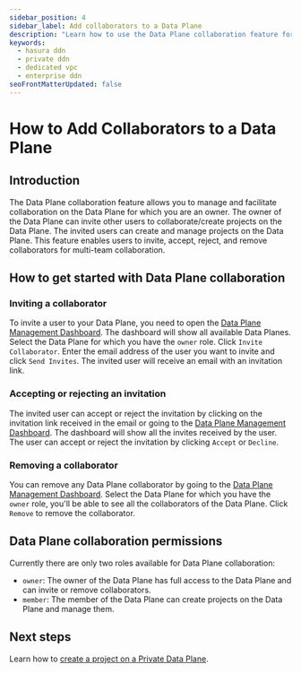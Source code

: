 ```yaml
---
sidebar_position: 4
sidebar_label: Add collaborators to a Data Plane
description: "Learn how to use the Data Plane collaboration feature for Private DDN."
keywords:
  - hasura ddn
  - private ddn
  - dedicated vpc
  - enterprise ddn
seoFrontMatterUpdated: false
---
```



# How to Add Collaborators to a Data Plane

## Introduction

The Data Plane collaboration feature allows you to manage and facilitate collaboration on the Data Plane for which you
are an owner. The owner of the Data Plane can invite other users to collaborate/create projects on the Data Plane. The
invited users can create and manage projects on the Data Plane. This feature enables users to invite, accept, reject,
and remove collaborators for multi-team collaboration.

## How to get started with Data Plane collaboration

### Inviting a collaborator

To invite a user to your Data Plane, you need to open the
[Data Plane Management Dashboard](https://console.hasura.io/data-plane/). The dashboard will show all available Data
Planes. Select the Data Plane for which you have the `owner` role. Click `Invite Collaborator`. Enter the email address
of the user you want to invite and click `Send Invites`. The invited user will receive an email with an invitation link.

<Thumbnail src="/img/deployment/invite_data_plane_collaborator.png" alt="Invite Data Plane Collaborator" />

### Accepting or rejecting an invitation

The invited user can accept or reject the invitation by clicking on the invitation link received in the email or going
to the [Data Plane Management Dashboard](https://console.hasura.io/data-plane/). The dashboard will show all the invites
received by the user. The user can accept or reject the invitation by clicking `Accept` or `Decline`.

<Thumbnail src="/img/deployment/accept_reject_data_plane_invitation.png" alt="Accept or Reject Data Plane Invitation" />

### Removing a collaborator

You can remove any Data Plane collaborator by going to the
[Data Plane Management Dashboard](https://console.hasura.io/data-plane/). Select the Data Plane for which you have the
`owner` role, you'll be able to see all the collaborators of the Data Plane. Click `Remove` to remove the collaborator.

<Thumbnail src="/img/deployment/remove_data_plane_collaborator.png" alt="Remove Data Plane Collaborator" />

## Data Plane collaboration permissions

Currently there are only two roles available for Data Plane collaboration:

- `owner`: The owner of the Data Plane has full access to the Data Plane and can invite or remove collaborators.
- `member`: The member of the Data Plane can create projects on the Data Plane and manage them.

## Next steps

Learn how to [create a project on a Private Data Plane](/private-ddn/create-a-project-on-a-data-plane.mdx).
